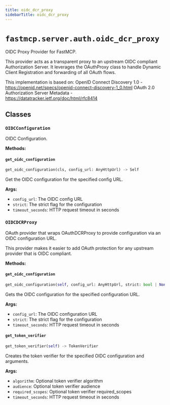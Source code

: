```yaml
---
title: oidc_dcr_proxy
sidebarTitle: oidc_dcr_proxy
---
```


# `fastmcp.server.auth.oidc_dcr_proxy`


OIDC Proxy Provider for FastMCP.

This provider acts as a transparent proxy to an upstream OIDC compliant Authorization
Server. It leverages the OAuthProxy class to handle Dynamic Client Registration and
forwarding of all OAuth flows.

This implementation is based on:
    OpenID Connect Discovery 1.0 - https://openid.net/specs/openid-connect-discovery-1_0.html
    OAuth 2.0 Authorization Server Metadata - https://datatracker.ietf.org/doc/html/rfc8414


## Classes

### `OIDCConfiguration` <sup><a href="https://github.com/jlowin/fastmcp/blob/main/src/fastmcp/server/auth/oidc_dcr_proxy.py#L27" target="_blank"><Icon icon="github" style="width: 14px; height: 14px;" /></a></sup>


OIDC Configuration.


**Methods:**

#### `get_oidc_configuration` <sup><a href="https://github.com/jlowin/fastmcp/blob/main/src/fastmcp/server/auth/oidc_dcr_proxy.py#L142" target="_blank"><Icon icon="github" style="width: 14px; height: 14px;" /></a></sup>

```python
get_oidc_configuration(cls, config_url: AnyHttpUrl) -> Self
```

Get the OIDC configuration for the specified config URL.

**Args:**
- `config_url`: The OIDC config URL
- `strict`: The strict flag for the configuration
- `timeout_seconds`: HTTP request timeout in seconds


### `OIDCDCRProxy` <sup><a href="https://github.com/jlowin/fastmcp/blob/main/src/fastmcp/server/auth/oidc_dcr_proxy.py#L172" target="_blank"><Icon icon="github" style="width: 14px; height: 14px;" /></a></sup>


OAuth provider that wraps OAuthDCRProxy to provide configuration via an OIDC configuration URL.

This provider makes it easier to add OAuth protection for any upstream provider
that is OIDC compliant.


**Methods:**

#### `get_oidc_configuration` <sup><a href="https://github.com/jlowin/fastmcp/blob/main/src/fastmcp/server/auth/oidc_dcr_proxy.py#L311" target="_blank"><Icon icon="github" style="width: 14px; height: 14px;" /></a></sup>

```python
get_oidc_configuration(self, config_url: AnyHttpUrl, strict: bool | None, timeout_seconds: int | None) -> OIDCConfiguration
```

Gets the OIDC configuration for the specified configuration URL.

**Args:**
- `config_url`: The OIDC configuration URL
- `strict`: The strict flag for the configuration
- `timeout_seconds`: HTTP request timeout in seconds


#### `get_token_verifier` <sup><a href="https://github.com/jlowin/fastmcp/blob/main/src/fastmcp/server/auth/oidc_dcr_proxy.py#L328" target="_blank"><Icon icon="github" style="width: 14px; height: 14px;" /></a></sup>

```python
get_token_verifier(self) -> TokenVerifier
```

Creates the token verifier for the specified OIDC configuration and arguments.

**Args:**
- `algorithm`: Optional token verifier algorithm
- `audience`: Optional token verifier audience
- `required_scopes`: Optional token verifier required_scopes
- `timeout_seconds`: HTTP request timeout in seconds


